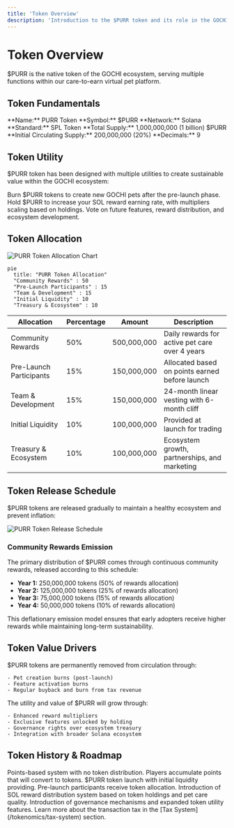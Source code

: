 ```yaml
---
title: 'Token Overview'
description: 'Introduction to the $PURR token and its role in the GOCHI ecosystem'
---
```


# Token Overview

$PURR is the native token of the GOCHI ecosystem, serving multiple functions within our care-to-earn virtual pet platform.

## Token Fundamentals

<CardGroup cols={2}>
  <Card title="Token Name" icon="tag">
    **Name:** PURR Token  
    **Symbol:** $PURR  
    **Network:** Solana  
    **Standard:** SPL Token
  </Card>
  
  <Card title="Supply Details" icon="coins">
    **Total Supply:** 1,000,000,000 (1 billion) $PURR  
    **Initial Circulating Supply:** 200,000,000 (20%)  
    **Decimals:** 9
  </Card>
</CardGroup>

## Token Utility

$PURR token has been designed with multiple utilities to create sustainable value within the GOCHI ecosystem:

<CardGroup cols={3}>
  <Card title="Pet Creation" icon="paw">
    Burn $PURR tokens to create new GOCHI pets after the pre-launch phase.
  </Card>
  
  <Card title="Reward Multiplier" icon="chart-line">
    Hold $PURR to increase your SOL reward earning rate, with multipliers scaling based on holdings.
  </Card>
  
  <Card title="Governance" icon="landmark-dome">
    Vote on future features, reward distribution, and ecosystem development.
  </Card>
</CardGroup>

## Token Allocation

<Frame>
  <img src="/images/token-allocation.png" alt="PURR Token Allocation Chart" />
</Frame>

```mermaid
pie
  title: "PURR Token Allocation"
  "Community Rewards" : 50
  "Pre-Launch Participants" : 15
  "Team & Development" : 15
  "Initial Liquidity" : 10
  "Treasury & Ecosystem" : 10
```

| Allocation | Percentage | Amount | Description |
|------------|------------|--------|-------------|
| Community Rewards | 50% | 500,000,000 | Daily rewards for active pet care over 4 years |
| Pre-Launch Participants | 15% | 150,000,000 | Allocated based on points earned before launch |
| Team & Development | 15% | 150,000,000 | 24-month linear vesting with 6-month cliff |
| Initial Liquidity | 10% | 100,000,000 | Provided at launch for trading |
| Treasury & Ecosystem | 10% | 100,000,000 | Ecosystem growth, partnerships, and marketing |

## Token Release Schedule

$PURR tokens are released gradually to maintain a healthy ecosystem and prevent inflation:

<Frame>
  <img src="/images/token-release.png" alt="PURR Token Release Schedule" />
</Frame>

### Community Rewards Emission

The primary distribution of $PURR comes through continuous community rewards, released according to this schedule:

- **Year 1:** 250,000,000 tokens (50% of rewards allocation)
- **Year 2:** 125,000,000 tokens (25% of rewards allocation)
- **Year 3:** 75,000,000 tokens (15% of rewards allocation)
- **Year 4:** 50,000,000 tokens (10% of rewards allocation)

This deflationary emission model ensures that early adopters receive higher rewards while maintaining long-term sustainability.

## Token Value Drivers

<CardGroup cols={2}>
  <Card title="Burn Mechanics" icon="fire">
    $PURR tokens are permanently removed from circulation through:
    
    - Pet creation burns (post-launch)
    - Feature activation burns
    - Regular buyback and burn from tax revenue
  </Card>
  
  <Card title="Utility Expansion" icon="expand">
    The utility and value of $PURR will grow through:
    
    - Enhanced reward multipliers
    - Exclusive features unlocked by holding
    - Governance rights over ecosystem treasury
    - Integration with broader Solana ecosystem
  </Card>
</CardGroup>

## Token History & Roadmap

<Steps>
  <Step title="Pre-Launch Phase">
    Points-based system with no token distribution. Players accumulate points that will convert to tokens.
  </Step>
  
  <Step title="Genesis Event">
    $PURR token launch with initial liquidity providing. Pre-launch participants receive token allocation.
  </Step>
  
  <Step title="Ecosystem Growth">
    Introduction of SOL reward distribution system based on token holdings and pet care quality.
  </Step>
  
  <Step title="Utility Expansion">
    Introduction of governance mechanisms and expanded token utility features.
  </Step>
</Steps>

<Card title="View Related Information" icon="arrow-right">
  Learn more about the transaction tax in the [Tax System](/tokenomics/tax-system) section.
</Card>